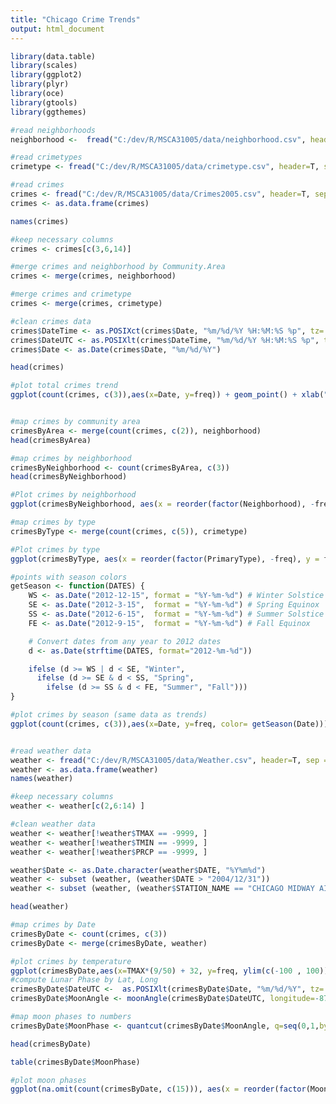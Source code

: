 ```yaml
---
title: "Chicago Crime Trends"
output: html_document
---
```


```r

library(data.table)
library(scales)
library(ggplot2)
library(plyr)
library(oce)
library(gtools)
library(ggthemes)

#read neighborhoods
neighborhood <-  fread("C:/dev/R/MSCA31005/data/neighborhood.csv", header=T, sep = ",")

#read crimetypes
crimetype <- fread("C:/dev/R/MSCA31005/data/crimetype.csv", header=T, sep = ",")

#read crimes  
crimes <- fread("C:/dev/R/MSCA31005/data/Crimes2005.csv", header=T, sep = ",")
crimes <- as.data.frame(crimes)

names(crimes)

#keep necessary columns
crimes <- crimes[c(3,6,14)]

#merge crimes and neighborhood by Community.Area
crimes <- merge(crimes, neighborhood)

#merge crimes and crimetype 
crimes <- merge(crimes, crimetype)

#clean crimes data
crimes$DateTime <- as.POSIXct(crimes$Date, "%m/%d/%Y %H:%M:%S %p", tz='America/Chicago')
crimes$DateUTC <- as.POSIXlt(crimes$DateTime, "%m/%d/%Y %H:%M:%S %p", tz='UTC')
crimes$Date <- as.Date(crimes$Date, "%m/%d/%Y")

head(crimes)

#plot total crimes trend
ggplot(count(crimes, c(3)),aes(x=Date, y=freq)) + geom_point() + xlab("Year") + ylab ("Crime") + ggtitle("Chicago Daily Crime") + theme_solarized(base_size = 10) 


#map crimes by community area
crimesByArea <- merge(count(crimes, c(2)), neighborhood)
head(crimesByArea)

#map crimes by neighborhood
crimesByNeighborhood <- count(crimesByArea, c(3))
head(crimesByNeighborhood)

#Plot crimes by neighborhood
ggplot(crimesByNeighborhood, aes(x = reorder(factor(Neighborhood), -freq), y = freq, fill=Neighborhood)) + geom_bar(stat = "identity") + scale_alpha_discrete(range=c(0.4, 1)) + theme_solarized(base_size=10) + xlab(NULL) + ylab ("Cases") + ggtitle("Crimes by Neighborhood") + theme(axis.text.x=element_text(angle = -45, hjust = 0)) + scale_y_continuous(labels = comma)

#map crimes by type
crimesByType <- merge(count(crimes, c(5)), crimetype)

#Plot crimes by type
ggplot(crimesByType, aes(x = reorder(factor(PrimaryType), -freq), y = freq, fill=factor(Primary.Type))) + geom_bar(stat = "identity", fill="#C80815") + scale_alpha_discrete(range=c(0.4, 1)) + ggtitle("Crimes by Type") + theme_solarized(base_size=10) + xlab(NULL) + ylab ("Cases") + theme(axis.text.x=element_text(angle = -45, hjust = 0)) + scale_y_continuous(labels = comma)

#points with season colors
getSeason <- function(DATES) {
    WS <- as.Date("2012-12-15", format = "%Y-%m-%d") # Winter Solstice
    SE <- as.Date("2012-3-15",  format = "%Y-%m-%d") # Spring Equinox
    SS <- as.Date("2012-6-15",  format = "%Y-%m-%d") # Summer Solstice
    FE <- as.Date("2012-9-15",  format = "%Y-%m-%d") # Fall Equinox

    # Convert dates from any year to 2012 dates
    d <- as.Date(strftime(DATES, format="2012-%m-%d"))

    ifelse (d >= WS | d < SE, "Winter",
      ifelse (d >= SE & d < SS, "Spring",
        ifelse (d >= SS & d < FE, "Summer", "Fall")))
}

#plot crimes by season (same data as trends)
ggplot(count(crimes, c(3)),aes(x=Date, y=freq, color= getSeason(Date))) + geom_point() + xlab("Year") + ylab ("Crime") + ggtitle("Chicago Daily Crime") + theme_solarized(base_size = 10) + scale_colour_discrete(name="Seasons", h = c(0, 360) + 15, c = 100, l = 65, h.start = 0, direction = 1) 


#read weather data  
weather <- fread("C:/dev/R/MSCA31005/data/Weather.csv", header=T, sep = ",", verbose = F )
weather <- as.data.frame(weather)
names(weather)

#keep necessary columns
weather <- weather[c(2,6:14) ]

#clean weather data
weather <- weather[!weather$TMAX == -9999, ]
weather <- weather[!weather$TMIN == -9999, ]
weather <- weather[!weather$PRCP == -9999, ]

weather$Date <- as.Date.character(weather$DATE, "%Y%m%d")
weather <- subset (weather, (weather$DATE > "2004/12/31")) 
weather <- subset (weather, (weather$STATION_NAME == "CHICAGO MIDWAY AIRPORT IL US")) 

head(weather)

#map crimes by Date
crimesByDate <- count(crimes, c(3))
crimesByDate <- merge(crimesByDate, weather)

#plot crimes by temperature
ggplot(crimesByDate,aes(x=TMAX*(9/50) + 32, y=freq, ylim(c(-100 , 100)))) + geom_smooth() + xlab("Max Temp.") + ylab ("Crimes") + ggtitle("Temperature Impact on Crime") + theme_solarized(base_size = 10)  
#compute Lunar Phase by Lat, Long
crimesByDate$DateUTC <-  as.POSIXlt(crimesByDate$Date, "%m/%d/%Y", tz='UTC')
crimesByDate$MoonAngle <- moonAngle(crimesByDate$DateUTC, longitude=-87.6847, latitude=41.8369)$illuminatedFraction

#map moon phases to numbers
crimesByDate$MoonPhase <- quantcut(crimesByDate$MoonAngle, q=seq(0,1,by=0.25), labels = c("No Moon", "Quarter Moon", "Third Quarter", "Full Moon"), na.rm=TRUE)

head(crimesByDate)

table(crimesByDate$MoonPhase)

#plot moon phases
ggplot(na.omit(count(crimesByDate, c(15))), aes(x = reorder(factor(MoonPhase), -freq), y = freq, fill=factor(MoonPhase))) + geom_bar(stat = "identity") + theme_solarized(base_size=10) + xlab(NULL) + ylab ("Cases") + ggtitle("Crimes by Moon Phase") + scale_y_continuous(labels = comma)

```

